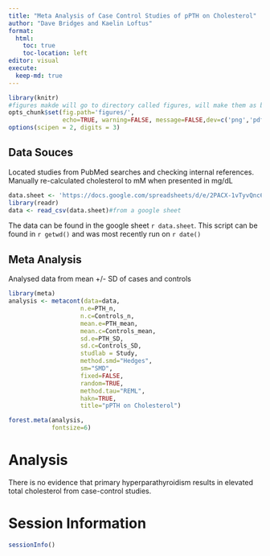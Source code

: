 ```yaml
---
title: "Meta Analysis of Case Control Studies of pPTH on Cholesterol"
author: "Dave Bridges and Kaelin Loftus"
format:
  html:
    toc: true
    toc-location: left
editor: visual
execute:
  keep-md: true
---
```


```r
library(knitr)
#figures makde will go to directory called figures, will make them as both png and pdf files 
opts_chunk$set(fig.path='figures/',
               echo=TRUE, warning=FALSE, message=FALSE,dev=c('png','pdf'))
options(scipen = 2, digits = 3)
```

## Data Souces

Located studies from PubMed searches and checking internal references.  Manually re-calculated cholesterol to mM when presented in mg/dL


```r
data.sheet <- 'https://docs.google.com/spreadsheets/d/e/2PACX-1vTyvQnc6bLRLGT6QXEMHxiAQVbK_zag_JIAjvYjTMXINcqdkBwglmg_mlj_k9ml9QsrNQl-tZgy8ACl/pub?gid=381583063&single=true&output=csv'
library(readr)
data <- read_csv(data.sheet)#from a google sheet
```

The data can be found in the google sheet `r data.sheet`.  This script can be found in `r getwd()` and was most recently run on `r date()`

## Meta Analysis

Analysed data from mean +/- SD of cases and controls

```r
library(meta)
analysis <- metacont(data=data,
                    n.e=PTH_n,
                    n.c=Controls_n,
                    mean.e=PTH_mean,
                    mean.c=Controls_mean,
                    sd.e=PTH_SD,
                    sd.c=Controls_SD,
                    studlab = Study,
                    method.smd="Hedges",
                    sm="SMD",
                    fixed=FALSE,
                    random=TRUE,
                    method.tau="REML",
                    hakn=TRUE,
                    title="pPTH on Cholesterol")

forest.meta(analysis,
            fontsize=6)
```

# Analysis

There is no evidence that primary hyperparathyroidism results in elevated total cholesterol from case-control studies.

# Session Information

```r
sessionInfo()
```

